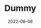 ---
title: "Dummy"
date: "2022-08-08"
tags: 
  - "books"
hero_image: "./image-not-found.png"
featured: false
galleries:
  - - image: "./image-not-found.png"
    - image: "./image-not-found.png"
  - - image: "./image-not-found.png"
---